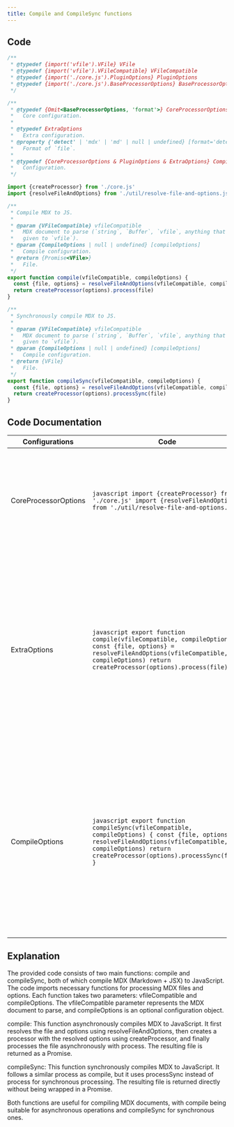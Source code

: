 ```yaml
---
title: Compile and CompileSync functions
---
```


## Code

```js
/**
 * @typedef {import('vfile').VFile} VFile
 * @typedef {import('vfile').VFileCompatible} VFileCompatible
 * @typedef {import('./core.js').PluginOptions} PluginOptions
 * @typedef {import('./core.js').BaseProcessorOptions} BaseProcessorOptions
 */

/**
 * @typedef {Omit<BaseProcessorOptions, 'format'>} CoreProcessorOptions
 *   Core configuration.
 *
 * @typedef ExtraOptions
 *   Extra configuration.
 * @property {'detect' | 'mdx' | 'md' | null | undefined} [format='detect']
 *   Format of `file`.
 *
 * @typedef {CoreProcessorOptions & PluginOptions & ExtraOptions} CompileOptions
 *   Configuration.
 */

import {createProcessor} from './core.js'
import {resolveFileAndOptions} from './util/resolve-file-and-options.js'

/**
 * Compile MDX to JS.
 *
 * @param {VFileCompatible} vfileCompatible
 *   MDX document to parse (`string`, `Buffer`, `vfile`, anything that can be
 *   given to `vfile`).
 * @param {CompileOptions | null | undefined} [compileOptions]
 *   Compile configuration.
 * @return {Promise<VFile>}
 *   File.
 */
export function compile(vfileCompatible, compileOptions) {
  const {file, options} = resolveFileAndOptions(vfileCompatible, compileOptions)
  return createProcessor(options).process(file)
}

/**
 * Synchronously compile MDX to JS.
 *
 * @param {VFileCompatible} vfileCompatible
 *   MDX document to parse (`string`, `Buffer`, `vfile`, anything that can be
 *   given to `vfile`).
 * @param {CompileOptions | null | undefined} [compileOptions]
 *   Compile configuration.
 * @return {VFile}
 *   File.
 */
export function compileSync(vfileCompatible, compileOptions) {
  const {file, options} = resolveFileAndOptions(vfileCompatible, compileOptions)
  return createProcessor(options).processSync(file)
}
```

## Code Documentation

| Configurations           | Code                                                                                    | Documentation                                                                                                                                                                                                                                                              |
|--------------------------|-----------------------------------------------------------------------------------------|----------------------------------------------------------------------------------------------------------------------------------------------------------------------------------------------------------------------------------------------------------------------------|
| CoreProcessorOptions     | ```javascript import {createProcessor} from './core.js' import {resolveFileAndOptions} from './util/resolve-file-and-options.js'```          | The code imports two functions, `createProcessor` from `'./core.js'` and `resolveFileAndOptions` from `'./util/resolve-file-and-options.js'`. These functions will be used to create the processor and resolve file and options, respectively.                  |
| ExtraOptions             | ```javascript export function compile(vfileCompatible, compileOptions) { const {file, options} = resolveFileAndOptions(vfileCompatible, compileOptions) return createProcessor(options).process(file) }```    | This function `compile` asynchronously compiles MDX (Markdown + JSX) to JavaScript. It takes two arguments: `vfileCompatible` (MDX document to parse, such as string, Buffer, vfile, etc.) and `compileOptions` (optional configuration). The function resolves file and options using `resolveFileAndOptions`, creates a processor using `createProcessor`, and processes the file asynchronously. The resulting file is returned as a Promise. |
| CompileOptions           | ```javascript export function compileSync(vfileCompatible, compileOptions) { const {file, options} = resolveFileAndOptions(vfileCompatible, compileOptions) return createProcessor(options).processSync(file) }``` | This function `compileSync` synchronously compiles MDX to JavaScript. It takes two arguments: `vfileCompatible` (MDX document to parse, such as string, Buffer, vfile, etc.) and `compileOptions` (optional configuration). The function resolves file and options using `resolveFileAndOptions`, creates a processor using `createProcessor`, and processes the file synchronously. The resulting file is returned.            |

## Explanation

The provided code consists of two main functions: compile and compileSync, both of which compile MDX (Markdown + JSX) to JavaScript. The code imports necessary functions for processing MDX files and options. Each function takes two parameters: vfileCompatible and compileOptions. The vfileCompatible parameter represents the MDX document to parse, and compileOptions is an optional configuration object.

compile: This function asynchronously compiles MDX to JavaScript. It first resolves the file and options using resolveFileAndOptions, then creates a processor with the resolved options using createProcessor, and finally processes the file asynchronously with process. The resulting file is returned as a Promise.

compileSync: This function synchronously compiles MDX to JavaScript. It follows a similar process as compile, but it uses processSync instead of process for synchronous processing. The resulting file is returned directly without being wrapped in a Promise.

Both functions are useful for compiling MDX documents, with compile being suitable for asynchronous operations and compileSync for synchronous ones.